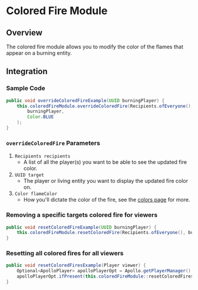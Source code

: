 # Colored Fire Module

## Overview

The colored fire module allows you to modify the color of the flames that appear on a burning entity.

## Integration

### Sample Code

```java
public void overrideColoredFireExample(UUID burningPlayer) {
    this.coloredFireModule.overrideColoredFire(Recipients.ofEveryone(),
        burningPlayer,
        Color.BLUE
    );
}
```

### `overrideColoredFire` Parameters

1. `Recipients recipients`
   - A list of all the player(s) you want to be able to see the updated fire color.
2. `UUID target`
   - The player or living entity you want to display the updated fire color on.
3. `Color flameColor`
   - How you'll dictate the color of the fire, see the [colors page](/apollo/developers/utilities/colors) for more.

### Removing a specific targets colored fire for viewers

```java
public void resetColoredFireExample(UUID burningPlayer) {
    this.coloredFireModule.resetColoredFire(Recipients.ofEveryone(), burningPlayer);
}
```

### Resetting all colored fires for all viewers

```java
public void resetColoredFiresExample(Player viewer) {
    Optional<ApolloPlayer> apolloPlayerOpt = Apollo.getPlayerManager().getPlayer(viewer.getUniqueId());
    apolloPlayerOpt.ifPresent(this.coloredFireModule::resetColoredFires);
}
```

